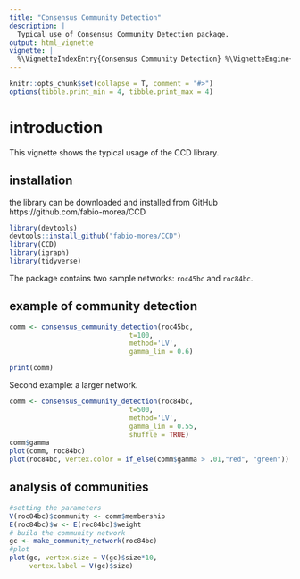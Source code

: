 ```yaml
---
title: "Consensus Community Detection"
description: |
  Typical use of Consensus Community Detection package.
output: html_vignette
vignette: |
  %\VignetteIndexEntry{Consensus Community Detection} %\VignetteEngine{knitr::rmarkdown} \usepackage[utf8]{inputenc}
---
```

 

```r
knitr::opts_chunk$set(collapse = T, comment = "#>")
options(tibble.print_min = 4, tibble.print_max = 4)
```

# introduction
This vignette shows the typical usage of the CCD library.

## installation
the library can be downloaded and installed from GitHub https://github.com/fabio-morea/CCD


```r
library(devtools)  
devtools::install_github("fabio-morea/CCD")
library(CCD)
library(igraph)
library(tidyverse)
```


The package contains two sample networks: `roc45bc` and `roc84bc`.

## example of community detection


```r
comm <- consensus_community_detection(roc45bc,
                              t=100, 
                              method='LV', 
                              gamma_lim = 0.6) 

print(comm)
```


Second example: a larger network. 
```r
comm <- consensus_community_detection(roc84bc,
                              t=500, 
                              method='LV', 
                              gamma_lim = 0.55, 
                              shuffle = TRUE)
comm$gamma
plot(comm, roc84bc)
plot(roc84bc, vertex.color = if_else(comm$gamma > .01,"red", "green"))

```

## analysis of communities
 

```r
#setting the parameters
V(roc84bc)$community <- comm$membership
E(roc84bc)$w <- E(roc84bc)$weight
# build the community network
gc <- make_community_network(roc84bc)
#plot
plot(gc, vertex.size = V(gc)$size*10, 
     vertex.label = V(gc)$size)
```

 